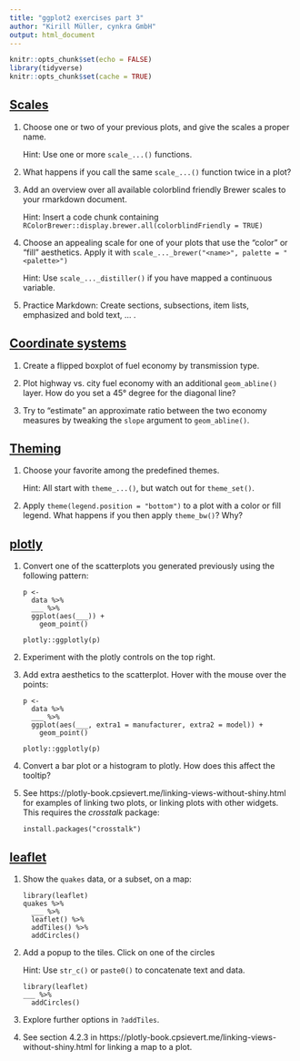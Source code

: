 ```yaml
---
title: "ggplot2 exercises part 3"
author: "Kirill Müller, cynkra GmbH"
output: html_document
---
```


```r
knitr::opts_chunk$set(echo = FALSE)
library(tidyverse)
knitr::opts_chunk$set(cache = TRUE)
```

## [Scales](scales.html)

1. Choose one or two of your previous plots, and give the scales a proper name.

    Hint: Use one or more `scale_...()` functions.

1. What happens if you call the same `scale_...()` function twice in a plot?

1. Add an overview over all available colorblind friendly Brewer scales to your rmarkdown document.

    Hint: Insert a code chunk containing `RColorBrewer::display.brewer.all(colorblindFriendly = TRUE)`

1. Choose an appealing scale for one of your plots that use the "color" or "fill" aesthetics. Apply it with `scale_..._brewer("<name>", palette = "<palette>")`

    Hint: Use `scale_..._distiller()` if you have mapped a continuous variable.

1. Practice Markdown: Create sections, subsections, item lists, emphasized and bold text, ... .


## [Coordinate systems](coord.html)

1. Create a flipped boxplot of fuel economy by transmission type.

1. Plot highway vs. city fuel economy with an additional `geom_abline()` layer.  How do you set a 45° degree for the diagonal line? 

1. Try to "estimate" an approximate ratio between the two economy measures by tweaking the `slope` argument to `geom_abline()`.


## [Theming](theme.html)

1. Choose your favorite among the predefined themes.

    Hint: All start with `theme_...()`, but watch out for `theme_set()`.

1. Apply `theme(legend.position = "bottom")` to a plot with a color or fill legend.  What happens if you then apply `theme_bw()`? Why?


## [plotly](plotly.html)

1. Convert one of the scatterplots you generated previously using the following pattern:

    ```
    p <-
      data %>% 
      ___ %>%
      ggplot(aes(___)) +
        geom_point()
    
    plotly::ggplotly(p)
    ```

1. Experiment with the plotly controls on the top right.

1. Add extra aesthetics to the scatterplot. Hover with the mouse over the points:

    ```
    p <-
      data %>% 
      ___ %>%
      ggplot(aes(___, extra1 = manufacturer, extra2 = model)) +
        geom_point()
    
    plotly::ggplotly(p)
    ```

1. Convert a bar plot or a histogram to plotly. How does this affect the tooltip?

1. See https://plotly-book.cpsievert.me/linking-views-without-shiny.html for examples of linking two plots, or linking plots with other widgets. This requires the _crosstalk_ package:

    ```
    install.packages("crosstalk")
    ```

## [leaflet](leaflet.html)

1. Show the `quakes` data, or a subset, on a map:

    ```
    library(leaflet)
    quakes %>% 
      ___ %>% 
      leaflet() %>% 
      addTiles() %>% 
      addCircles()
    ```

1. Add a popup to the tiles. Click on one of the circles

    Hint: Use `str_c()` or `paste0()` to concatenate text and data.
    
    ```
    library(leaflet)
    ___ %>% 
      addCircles()
    ```
    
1. Explore further options in `?addTiles`.

1. See section 4.2.3 in https://plotly-book.cpsievert.me/linking-views-without-shiny.html for linking a map to a plot.
